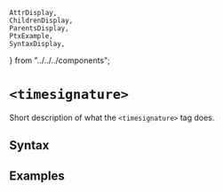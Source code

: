     AttrDisplay,
    ChildrenDisplay,
    ParentsDisplay,
    PtxExample,
    SyntaxDisplay,
} from "../../../components";

# `<timesignature>`

Short description of what the `<timesignature>` tag does.

## Syntax

<SyntaxDisplay name="timesignature" />

## Examples

    